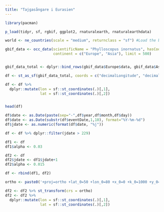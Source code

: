 ```yaml
---
title: "Tajgasångare i Eurasien"
---
```


```r

library(pacman)

p_load(tidyr, sf, rgbif, ggplot2, rnaturalearth, rnaturalearthdata)

world <- ne_countries(scale = "medium", returnclass = "sf") #Load the background map
```


```r

gbif_data <- occ_data(scientificName = "Phylloscopus inornatus", hasCoordinate = T,
                      continent = c("Europe", "Asia"), limit = 500)


gbif_data_total <- dplyr::bind_rows(gbif_data$Europe$data, gbif_data$Asia$data)

df <- st_as_sf(gbif_data_total, coords = c("decimalLongitude", "decimalLatitude"), crs=4326)

df <- df %>%
  dplyr::mutate(lon = sf::st_coordinates(.)[,1],
                lat = sf::st_coordinates(.)[,2])


head(df)

df$date <- as.Date(paste(sep="-",df$year,df$month,df$day))
df$date <- as.Date(substr(df$eventDate,1,10), format="%Y-%m-%d")
df$jdate <- as.numeric(format(df$date, "%j"))

df <- df %>% dplyr::filter(jdate > 229)

df1 <- df
df1$alpha <- 0.03

df2 <- df
df2$jdate <- df1$jdate+1
df2$alpha <- 0.015

df <- rbind(df1, df2)

ortho <- paste0('+proj=ortho +lat_0=50 +lon_0=80 +x_0=0 +k_0=1000 +y_0=0 +a=6371000 +b=6371000 +units=m +no_defs')

df2 <- df2 %>% st_transform(crs = ortho)
df2 <- df2 %>%
  dplyr::mutate(lon = sf::st_coordinates(.)[,1],
                lat = sf::st_coordinates(.)[,2])
```









